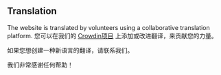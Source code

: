 <script>
</script>

## <Languages size="18" class="mr-1 inline-block align-baseline" /> Translation

The website is translated by volunteers using a collaborative translation platform.
您可以在我们的 <a href="https://crowdin.com/project/gpxstudio" target="_blank">Crowdin项目</a> 上添加或改进翻译，来贡献您的力量。

如果您想创建一种新语言的翻译，请联系我们。

我们非常感谢任何帮助！
